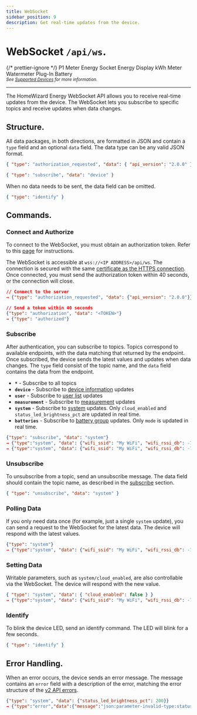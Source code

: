 ```yaml
---
title: WebSocket
sidebar_position: 9
description: Get real-time updates from the device.
---
```



# WebSocket `/api/ws`.

{/* prettier-ignore */}
<Badge colorName='hw-green' icon='mdi:check' subtext='Requires Firmware 6.0000 or later'>P1 Meter</Badge>
<Badge colorName='hw-grey' icon='mdi:wrench' subtext='In development'>Energy Socket</Badge>
<Badge colorName='hw-grey' icon='mdi:wrench' subtext='In development'>Energy Display</Badge>
<Badge colorName='hw-purple' icon='mdi:test-tube' subtext='Requires Firmware 5.0000 or later (in beta)'>kWh Meter</Badge>
<Badge colorName='hw-grey' icon='mdi:wrench' subtext='In development'>Watermeter</Badge>
<Badge colorName='hw-green' icon='mdi:check' subtext='Supported'>Plug-In Battery</Badge>
<br />
<sub>_See [Supported Devices](/docs/introduction#devices) for more information._</sub>

---

The HomeWizard Energy WebSocket API allows you to receive real-time updates from the device. The WebSocket lets you subscribe to specific topics and receive updates when data changes.

## Structure.

All data packages, in both directions, are formatted in JSON and contain a `type` field and an optional `data` field. The data type can be any valid JSON format.

```json title="Example: Authorization request from device"
{ "type": "authorization_requested", "data": { "api_version": "2.0.0" } }
```

```json title="Example: Subscribe to device information"
{ "type": "subscribe", "data": "device" }
```

When no data needs to be sent, the data field can be omitted.

```json title="Example: Ask device to blink"
{ "type": "identify" }
```

## Commands.

### Connect and Authorize

To connect to the WebSocket, you must obtain an authorization token. Refer to this [page](/docs/v2/authorization#create-user-and-get-token) for instructions.

The WebSocket is accessible at `wss://<IP ADDRESS>/api/ws`. The connection is secured with the same [certificate as the HTTPS connection](/docs/v2/authorization#https). Once connected, you must send the authorization token within 40 seconds, or the connection will close.

```json title="Example"
// Connect to the server
→ {"type": "authorization_requested", "data": {"api_version": "2.0.0"}}

// Send a token within 40 seconds
{"type": "authorization", "data": "<TOKEN>"}
→ {"type": "authorized"}
```

### Subscribe

After authentication, you can subscribe to topics. Topics correspond to available endpoints, with the data matching that returned by the endpoint. Once subscribed, the device sends the latest values and updates when data changes. The `type` field consist of the topic name, and the `data` field contains the data from the endpoint.

-   **`*`** - Subscribe to all topics
-   **`device`** - Subscribe to [device information](/docs/v2/device_information) updates
-   **`user`** - Subscribe to [user list](/docs/v2/authorization#list-users) updates
-   **`measurement`** - Subscribe to [measurement](/docs/v2/measurement) updates
-   **`system`** - Subscribe to [system](/docs/v2/system) updates. Only `cloud_enabled` and `status_led_brightness_pct` are updated in real time.
-   **`batteries`** - Subscribe to [battery group](/docs/v2/batteries) updates. Only `mode` is updated in real time.

```json title="Example"
{"type": "subscribe", "data": "system"}
→ {"type":"system", "data": {"wifi_ssid": "My WiFi", "wifi_rssi_db": -70, "cloud_enabled": true, "uptime_s": 42, "status_led_brightness_pct": 100}}
→ {"type":"system", "data": {"wifi_ssid": "My WiFi", "wifi_rssi_db": -70, "cloud_enabled": true, "uptime_s": 42, "status_led_brightness_pct": 70}}
```

### Unsubscribe

To unsubscribe from a topic, send an unsubscribe message. The data field should contain the topic name, as described in the [subscribe](#subscribe) section.

```json title="Example"
{ "type": "unsubscribe", "data": "system" }
```

### Polling Data

If you only need data once (for example, just a single `system` update), you can send a request to the WebSocket for the latest data. The device will respond with the latest values.

```json title="Example"
{"type": "system"}
→ {"type":"system", "data": {"wifi_ssid": "My WiFi", "wifi_rssi_db": -70, "cloud_enabled": true, "uptime_s": 42, "status_led_brightness_pct": 70}}
```

### Setting Data

Writable parameters, such as `system/cloud_enabled`, are also controllable via the WebSocket. The device will respond with the new value.

```json title="Example"
{ "type": "system", "data": { "cloud_enabled": false } }
→ {"type":"system", "data": {"wifi_ssid": "My WiFi", "wifi_rssi_db": -70, "cloud_enabled": false, "uptime_s": 42, "status_led_brightness_pct": 70}}
```

### Identify

To blink the device LED, send an identify command. The LED will blink for a few seconds.

```json title="Example"
{ "type": "identify" }
```

## Error Handling.

When an error occurs, the device sends an error message. The message contains an `error` field with a description of the error, matching the error structure of the [v2 API errors](/docs/v2/error-handling).

```json title="Example"
{"type": "system", "data": {"status_led_brightness_pct": 200}}
→ {"type":"error","data":{"message":"json:parameter-invalid-type:status_led_brightness_pct"}}
```
